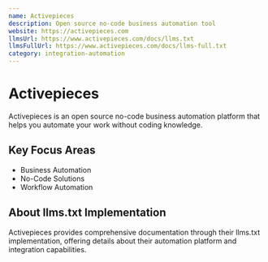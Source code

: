 ```yaml
---
name: Activepieces
description: Open source no-code business automation tool
website: https://activepieces.com
llmsUrl: https://www.activepieces.com/docs/llms.txt
llmsFullUrl: https://www.activepieces.com/docs/llms-full.txt
category: integration-automation
---
```


# Activepieces

Activepieces is an open source no-code business automation platform that helps you automate your work without coding knowledge.

## Key Focus Areas

- Business Automation
- No-Code Solutions
- Workflow Automation

## About llms.txt Implementation

Activepieces provides comprehensive documentation through their llms.txt implementation, offering details about their automation platform and integration capabilities.
